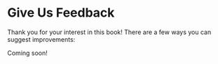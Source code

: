 # Give Us Feedback

Thank you for your interest in this book! There are a few ways you can suggest improvements:

Coming soon!